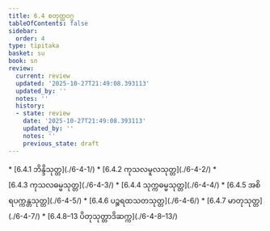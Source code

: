 ```yaml
---
title: 6.4 စတုတ္ထဝဂ္ဂ
tableOfContents: false
sidebar:
  order: 4
type: tipitaka
basket: su
book: sn
review:
  current: review
  updated: '2025-10-27T21:49:08.393113'
  updated_by: ''
  notes: ''
  history:
  - state: review
    date: '2025-10-27T21:49:08.393113'
    updated_by: ''
    notes: ''
    previous_state: draft
---
```



<ReviewStatus review={frontmatter.review} showDetails={true} />

<HypothesisAnnotation frontmatter={frontmatter} />

<DynamicBreadcrumb />



<TableOfContents book="sn" section="6.4">
* [6.4.1 ဘိန္ဒိသုတ္တ](./6-4-1/)
* [6.4.2 ကုသလမူလသုတ္တ](./6-4-2/)
* [6.4.3 ကုသလဓမ္မသုတ္တ](./6-4-3/)
* [6.4.4 သုက္ကဓမ္မသုတ္တ](./6-4-4/)
* [6.4.5 အစိရပက္ကန္တသုတ္တ](./6-4-5/)
* [6.4.6 ပဉ္စရထသတသုတ္တ](./6-4-6/)
* [6.4.7 မာတုသုတ္တ](./6-4-7/)
* [6.4.8–13 ပိတုသုတ္တာဒိဆက္က](./6-4-8–13/)
</TableOfContents>